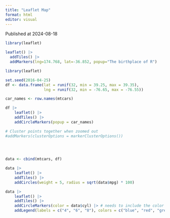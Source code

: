 ```yaml
---
title: "Leaflet Map"
format: html
editor: visual
---
```


Published at 2024-08-18

```r
library(leaflet)

leaflet() |> 
  addTiles() |> 
  addMarkers(lng=174.768, lat=-36.852, popup="The birthplace of R")
```

```r
library(leaflet)

set.seed(2016-04-25)
df <- data.frame(lat = runif(32, min = 39.25, max = 39.35),
                 lng = runif(32, min = -76.65, max = -76.55))

car_names <- row.names(mtcars)

df |> 
    leaflet() |> 
    addTiles() |> 
    addCircleMarkers(popup = car_names)

# Cluster points together when zoomed out
#addMarkers(clusterOptions = markerClusterOptions())
    

 
```

```r
data <- cbind(mtcars, df)

data |> 
    leaflet() |> 
    addTiles() |> 
    addCircles(weight = 5, radius = sqrt(data$mpg) * 100)
```

```r
data |> 
    leaflet() |> 
    addTiles() |> 
    addCircleMarkers(color = data$cyl) |> # needs to include the color names
    addLegend(labels = c("4", "6", "8"), colors = c("blue", "red", "green"))
```
